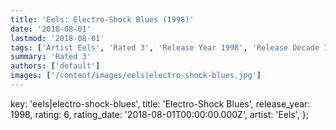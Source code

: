 ```yaml
---
title: 'Eels: Electro-Shock Blues (1998)'
date: '2018-08-01'
lastmod: '2018-08-01'
tags: ['Artist Eels', 'Rated 3', 'Release Year 1998', 'Release Decade 1990']
summary: 'Rated 3'
authors: ['default']
images: ['/content/images/eels|electro-shock-blues.jpg']
---
```


  key: 'eels|electro-shock-blues',
  title: 'Electro-Shock Blues',
  release_year: 1998,
  rating: 6,
  rating_date: '2018-08-01T00:00:00.000Z',
  artist: 'Eels',
};

<MusicRating data={data} />
